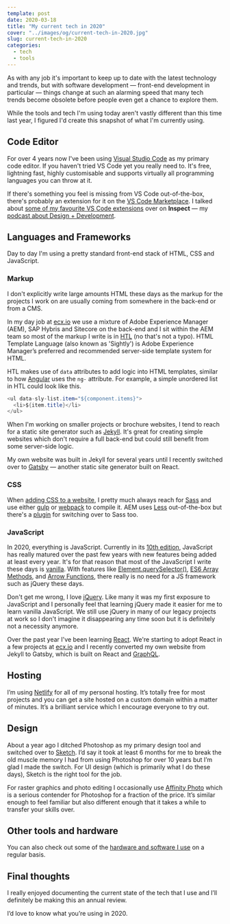 ```yaml
---
template: post
date: 2020-03-18
title: "My current tech in 2020"
cover: "../images/og/current-tech-in-2020.jpg"
slug: current-tech-in-2020
categories:
  - tech
  - tools
---
```


As with any job it's important to keep up to date with the latest technology and trends, but with software development — front-end development in particular — things change at such an alarming speed that many tech trends become obsolete before people even get a chance to explore them.

While the tools and tech I'm using today aren't vastly different than this time last year, I figured I'd create this snapshot of what I'm currently using.

## Code Editor

For over 4 years now I've been using [Visual Studio Code](https://code.visualstudio.com/) as my primary code editor. If you haven't tried VS Code yet you really need to. It's free, lightning fast, highly customisable and supports virtually all programming languages you can throw at it.

If there's something you feel is missing from VS Code out-of-the-box, there's probably an extension for it on the [VS Code Marketplace](https://marketplace.visualstudio.com/VSCode). I talked about [some of my favourite VS Code extensions](https://inspect.fm/episodes/20/) over on **Inspect** — my [podcast about Design + Development](https://inspect.fm).

## Languages and Frameworks

Day to day I'm using a pretty standard front-end stack of HTML, CSS and JavaScript.

### Markup

I don't explicitly write large amounts HTML these days as the markup for the projects I work on are usually coming from somewhere in the back-end or from a CMS.

In my day job at [ecx.io](https://www.ecx.io/) we use a mixture of Adobe Experience Manager (AEM), SAP Hybris and Sitecore on the back-end and I sit within the AEM team so most of the markup I write is in [HTL](https://docs.adobe.com/content/help/en/experience-manager-htl/using/getting-started/update.html) (no that's not a typo). HTML Template Language (also known as 'Sightly') is Adobe Experience Manager’s preferred and recommended server-side template system for HTML.

HTL makes use of `data` attributes to add logic into HTML templates, similar to how [Angular](https://angularjs.org/) uses the `ng-` attribute. For example, a simple unordered list in HTL could look like this.

```java
<ul data-sly-list.item="${component.items}">
  <li>${item.title}</li>
</ul>
```

When I'm working on smaller projects or brochure websites, I tend to reach for a static site generator such as [Jekyll](https://jekyllrb.com/). It's great for creating simple websites which don't require a full back-end but could still benefit from some server-side logic.

My own website was built in Jekyll for several years until I recently switched over to [Gatsby](https://www.gatsbyjs.org/) — another static site generator built on React.

### CSS

When [adding CSS to a website](/how-to-add-css), I pretty much always reach for [Sass](https://sass-lang.com/) and use either [gulp](https://gulpjs.com/) or [webpack](https://webpack.js.org/) to compile it. AEM uses [Less](http://lesscss.org/) out-of-the-box but there's a [plugin](https://github.com/eirslett/frontend-maven-plugin) for switching over to Sass too.

### JavaScript

In 2020, everything is JavaScript. Currently in its [10th edition](https://en.wikipedia.org/wiki/ECMAScript#10th_Edition_-_ECMAScript_2019), JavaScript has really matured over the past few years with new features being added at least every year. It's for that reason that most of the JavaScript I write these days is [vanilla](http://vanilla-js.com/). With features like [Element.querySelector()](https://developer.mozilla.org/en-US/docs/Web/API/Element/querySelector), [ES6 Array Methods](https://developer.mozilla.org/en-US/docs/Web/JavaScript/Reference/Global_Objects/Array), and [Arrow Functions](https://www.w3schools.com/js/js_arrow_function.asp), there really is no need for a JS framework such as jQuery these days.

Don't get me wrong, I love [jQuery](https://jquery.com/). Like many it was my first exposure to JavaScript and I personally feel that learning jQuery made it easier for me to learn vanilla JavaScript. We still use jQuery in many of our legacy projects at work so I don't imagine it disappearing any time soon but it is definitely not a necessity anymore.

Over the past year I've been learning [React](https://reactjs.org/). We're starting to adopt React in a few projects at [ecx.io](http://ecx.io/) and I recently converted my own website from Jekyll to Gatsby, which is built on React and [GraphQL](https://graphql.org/).

## Hosting

I’m using [Netlify](https://www.netlify.com/) for all of my personal hosting. It’s totally free for most projects and you can get a site hosted on a custom domain within a matter of minutes. It’s a brilliant service which I encourage everyone to try out.

## Design

About a year ago I ditched Photoshop as my primary design tool and switched over to [Sketch](https://sketch.com/). I’d say it took at least 6 months for me to break the old muscle memory I had from using Photoshop for over 10 years but I’m glad I made the switch. For UI design (which is primarily what I do these days), Sketch is the right tool for the job.

For raster graphics and photo editing I occasionally use [Affinity Photo](https://affinity.serif.com/en-gb/photo/) which is a serious contender for Photoshop for a fraction of the price. It’s similar enough to feel familiar but also different enough that it takes a while to transfer your skills over.

## Other tools and hardware

You can also check out some of the [hardware and software I use](/uses) on a regular basis.

## Final thoughts

I really enjoyed documenting the current state of the tech that I use and I’ll definitely be making this an annual review.

I’d love to know what you’re using in 2020.
